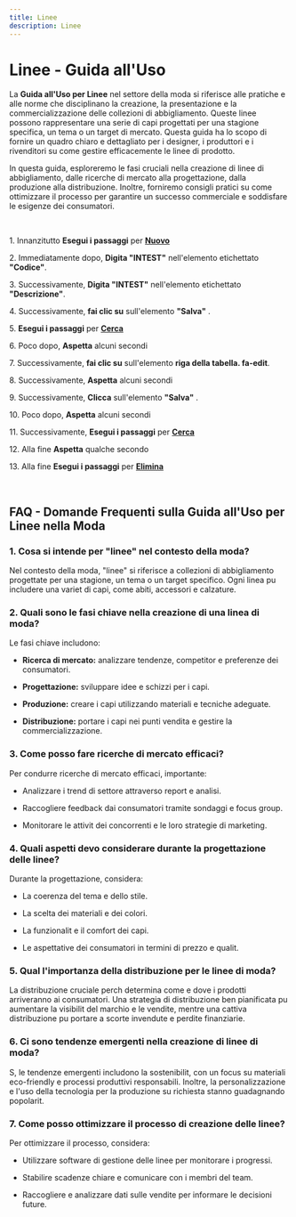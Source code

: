 ```yaml
---
title: Linee
description: Linee
---
```

# Linee \- Guida all\'Uso

La **Guida all\'Uso per Linee** nel settore della moda si riferisce alle pratiche e alle norme che disciplinano la creazione\, la presentazione e la commercializzazione delle collezioni di abbigliamento\. Queste linee possono rappresentare una serie di capi progettati per una stagione specifica\, un tema o un target di mercato\. Questa guida ha lo scopo di fornire un quadro chiaro e dettagliato per i designer\, i produttori e i rivenditori su come gestire efficacemente le linee di prodotto\.

In questa guida\, esploreremo le fasi cruciali nella creazione di linee di abbigliamento\, dalle ricerche di mercato alla progettazione\, dalla produzione alla distribuzione\. Inoltre\, forniremo consigli pratici su come ottimizzare il processo per garantire un successo commerciale e soddisfare le esigenze dei consumatori\.

&nbsp;

1\. Innanzitutto **Esegui i passaggi** per **[Nuovo](/docs/Z_Operazioni%20base/Nuovo)**

2\. Immediatamente dopo\, **Digita \"INTEST\"** nell\'elemento etichettato **\"Codice\"**\.

3\. Successivamente\, **Digita \"INTEST\"** nell\'elemento etichettato **\"Descrizione\"**\.

4\. Successivamente\, **fai clic su** sull\'elemento **\"Salva\"** \.

5\. **Esegui i passaggi** per **[Cerca](/docs/Z_Operazioni%20base/Cerca)**

6\. Poco dopo\, **Aspetta** alcuni secondi

7\. Successivamente\, **fai clic su** sull\'elemento **riga della tabella\. fa\-edit**\.

8\. Successivamente\, **Aspetta** alcuni secondi

9\. Successivamente\, **Clicca** sull\'elemento **\"Salva\"** \.

10\. Poco dopo\, **Aspetta** alcuni secondi

11\. Successivamente\, **Esegui i passaggi** per **[Cerca](/docs/Z_Operazioni%20base/Cerca)**

12\. Alla fine **Aspetta** qualche secondo

13\. Alla fine **Esegui i passaggi** per **[Elimina](/docs/Z_Operazioni%20base/Elimina)**

&nbsp;

## FAQ \- Domande Frequenti sulla Guida all\'Uso per Linee nella Moda

### 1\. **Cosa si intende per \"linee\" nel contesto della moda\?**

Nel contesto della moda\, \"linee\" si riferisce a collezioni di abbigliamento progettate per una stagione\, un tema o un target specifico\. Ogni linea pu includere una variet di capi\, come abiti\, accessori e calzature\.

### 2\. **Quali sono le fasi chiave nella creazione di una linea di moda\?**

Le fasi chiave includono\:

- **Ricerca di mercato\:** analizzare tendenze\, competitor e preferenze dei consumatori\.

- **Progettazione\:** sviluppare idee e schizzi per i capi\.

- **Produzione\:** creare i capi utilizzando materiali e tecniche adeguate\.

- **Distribuzione\:** portare i capi nei punti vendita e gestire la commercializzazione\.

### 3\. **Come posso fare ricerche di mercato efficaci\?**

Per condurre ricerche di mercato efficaci\,  importante\:

- Analizzare i trend di settore attraverso report e analisi\.

- Raccogliere feedback dai consumatori tramite sondaggi e focus group\.

- Monitorare le attivit dei concorrenti e le loro strategie di marketing\.

### 4\. **Quali aspetti devo considerare durante la progettazione delle linee\?**

Durante la progettazione\, considera\:

- La coerenza del tema e dello stile\.

- La scelta dei materiali e dei colori\.

- La funzionalit e il comfort dei capi\.

- Le aspettative dei consumatori in termini di prezzo e qualit\.

### 5\. **Qual  l\'importanza della distribuzione per le linee di moda\?**

La distribuzione  cruciale perch determina come e dove i prodotti arriveranno ai consumatori\. Una strategia di distribuzione ben pianificata pu aumentare la visibilit del marchio e le vendite\, mentre una cattiva distribuzione pu portare a scorte invendute e perdite finanziarie\.

### 6\. **Ci sono tendenze emergenti nella creazione di linee di moda\?**

S\, le tendenze emergenti includono la sostenibilit\, con un focus su materiali eco\-friendly e processi produttivi responsabili\. Inoltre\, la personalizzazione e l\'uso della tecnologia per la produzione su richiesta stanno guadagnando popolarit\.

### 7\. **Come posso ottimizzare il processo di creazione delle linee\?**

Per ottimizzare il processo\, considera\:

- Utilizzare software di gestione delle linee per monitorare i progressi\.

- Stabilire scadenze chiare e comunicare con i membri del team\.

- Raccogliere e analizzare dati sulle vendite per informare le decisioni future\.